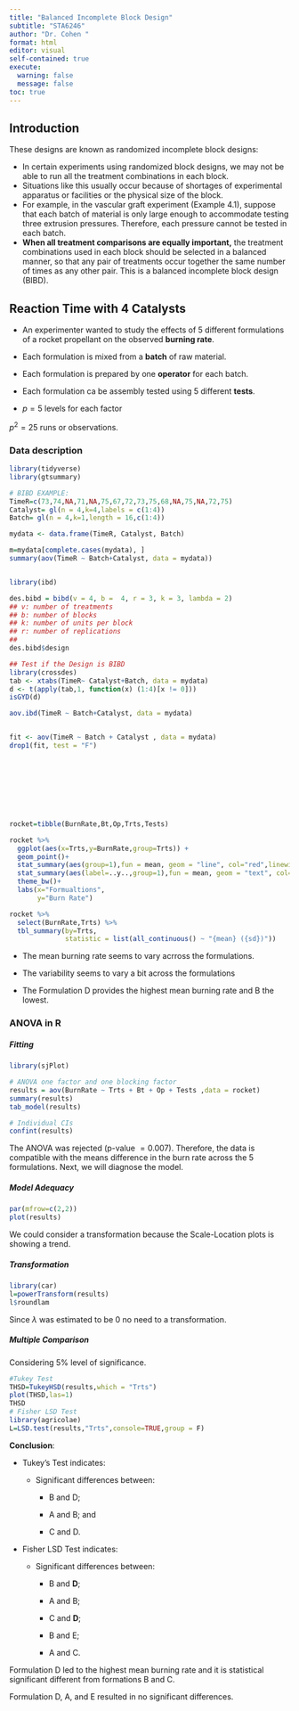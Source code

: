 ```yaml
---
title: "Balanced Incomplete Block Design"
subtitle: "STA6246"
author: "Dr. Cohen "
format: html
editor: visual
self-contained: true
execute: 
  warning: false
  message: false
toc: true
---
```


## Introduction

These designs are known as randomized incomplete block designs:

-   In certain experiments using randomized block designs, we may not be able to run all the treatment combinations in each block.
-   Situations like this usually occur because of shortages of experimental apparatus or facilities or the physical size of the block.
-   For example, in the vascular graft experiment (Example 4.1), suppose that each batch of material is only large enough to accommodate testing three extrusion pressures. Therefore, each pressure cannot be tested in each batch.
-   **When all treatment comparisons are equally important,** the treatment combinations used in each block should be selected in a balanced manner, so that any pair of treatments occur together the same number of times as any other pair. This is a balanced incomplete block design (BIBD).

## Reaction Time with 4 Catalysts

-   An experimenter wanted to study the effects of 5 different formulations of a rocket propellant on the observed **burning rate**.

-   Each formulation is mixed from a **batch** of raw material.

-   Each formulation is prepared by one **operator** for each batch.

-   Each formulation ca be assembly tested using 5 different **tests**.

-   $p=5$ levels for each factor

$p^2= 25$ runs or observations.

### Data description

```r
library(tidyverse)
library(gtsummary)

# BIBD EXAMPLE: 
TimeR=c(73,74,NA,71,NA,75,67,72,73,75,68,NA,75,NA,72,75)
Catalyst= gl(n = 4,k=4,labels = c(1:4))
Batch= gl(n = 4,k=1,length = 16,c(1:4))

mydata <- data.frame(TimeR, Catalyst, Batch)

m=mydata[complete.cases(mydata), ]
summary(aov(TimeR ~ Batch+Catalyst, data = mydata))


library(ibd)

des.bibd = bibd(v = 4, b =  4, r = 3, k = 3, lambda = 2) 
## v: number of treatments
## b: number of blocks
## k: number of units per block
## r: number of replications
##
des.bibd$design

## Test if the Design is BIBD
library(crossdes)
tab <- xtabs(TimeR~ Catalyst+Batch, data = mydata)
d <- t(apply(tab,1, function(x) (1:4)[x != 0]))
isGYD(d)

aov.ibd(TimeR ~ Batch+Catalyst, data = mydata)


fit <- aov(TimeR ~ Batch + Catalyst , data = mydata)
drop1(fit, test = "F")









rocket=tibble(BurnRate,Bt,Op,Trts,Tests)

rocket %>%
  ggplot(aes(x=Trts,y=BurnRate,group=Trts)) +
  geom_point()+
  stat_summary(aes(group=1),fun = mean, geom = "line", col="red",linewidth=2)+
  stat_summary(aes(label=..y..,group=1),fun = mean, geom = "text", col="blue",size=10)+
  theme_bw()+
  labs(x="Formualtions",
       y="Burn Rate")

rocket %>% 
  select(BurnRate,Trts) %>%
  tbl_summary(by=Trts,
              statistic = list(all_continuous() ~ "{mean} ({sd})"))
```

-   The mean burning rate seems to vary acrross the formulations.

-   The variability seems to vary a bit across the formulations

-   The Formulation D provides the highest mean burning rate and B the lowest.

### ANOVA in R

##### Fitting

```r
library(sjPlot)

# ANOVA one factor and one blocking factor
results = aov(BurnRate ~ Trts + Bt + Op + Tests ,data = rocket)
summary(results)
tab_model(results)
```

```r

# Individual CIs 
confint(results)
```

The ANOVA was rejected (p-value $= 0.007$). Therefore, the data is compatible with the means difference in the burn rate across the 5 formulations. Next, we will diagnose the model.

##### Model Adequacy

```r
par(mfrow=c(2,2))
plot(results)
```

We could consider a transformation because the Scale-Location plots is showing a trend.

##### Transformation

```r
library(car)
l=powerTransform(results)
l$roundlam
```

Since $\lambda$ was estimated to be $0$ no need to a transformation.

##### Multiple Comparison

Considering 5% level of significance.

```r

#Tukey Test 
THSD=TukeyHSD(results,which = "Trts")
plot(THSD,las=1)
THSD
# Fisher LSD Test
library(agricolae)
L=LSD.test(results,"Trts",console=TRUE,group = F)
```

**Conclusion**:

-   Tukey's Test indicates:

    -   Significant differences between:

        -   B and D;

        -   A and B; and

        -   C and D.

-   Fisher LSD Test indicates:

    -   Significant differences between:

        -   B and **D**;

        -   A and B;

        -   C and **D**;

        -   B and E;

        -   A and C.

Formulation D led to the highest mean burning rate and it is statistical significant different from formations B and C.

Formulation D, A, and E resulted in no significant differences.

#### 
